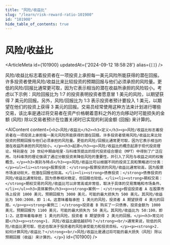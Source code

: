 ```yaml
---
title: "风险/收益比"
slug: "/learn/risk-reward-ratio-101900"
id: "101900"
hide_table_of_contents: true
---
```



# 风险/收益比

<ArticleMeta id={101900} updatedAt={'2024-09-12 18:58:28'} alias={`[]`} />
<div className='border-solid border-b border-t-0 my-4 border-[var(--ifm-color-gray-300)]' />

风险/收益比标志着投资者在一项投资上承担每一美元风险所能获得的潜在回报。许多投资者使用风险/收益比来比较投资的预期回报与他们必须承担的风险量。更低的风险/回报比通常更可取，因为它表示相当的潜在收益所承担的风险较小。考虑以下示例：风险回报比为 1:7 的投资表明投资者愿意冒 1 美元的风险，以期望获得 7 美元的回报。另外，风险/回报比为 1:3 表示投资者预计要投入 1 美元，以期望在他们的投资上获得 3 美元的回报。交易员经常使用这种方法来计划进行哪些交易，该比率是通过将交易者在资产价格朝着意料之外的方向移动时可能损失的金额 (风险) 除以交易者预计在位置关闭时已实现的利润金额 (回报) 来计算的。

<AIContent content={`<h2>风险/收益比</h2><h3>定义</h3><p>风险/收益比标志着投资者在一项投资上承担每一美元风险所能获得的潜在回报。许多投资者使用风险/收益比来比较投资的预期回报与他们必须承担的风险量。更低的风险/回报比通常更可取，因为它表示相当的潜在收益所承担的风险较小。</p><h3>起源</h3><p>风险/收益比的概念起源于现代投资理论，特别是在 20 世纪中期由哈里·马科维茨提出的现代投资组合理论（MPT）中得到了广泛应用。马科维茨的理论强调了通过分散投资来降低风险的重要性，并引入了风险与收益之间的权衡概念。</p><h3>类别与特点</h3><p>风险/收益比可以根据不同的投资工具和策略进行分类：</p><ul><li><strong>股票投资：</strong>股票投资的风险/收益比通常较高，因为股票市场波动较大，但潜在回报也较高。</li><li><strong>债券投资：</strong>债券投资的风险/收益比通常较低，因为债券相对稳定，但回报也较低。</li><li><strong>期权交易：</strong>期权交易的风险/收益比可以非常高或非常低，取决于具体的交易策略和市场条件。</li></ul><h3>具体案例</h3><p><strong>案例一：</strong>假设投资者 A 在股票市场上投资 1000 美元，预期回报为 3000 美元，可能的最大损失为 500 美元。其风险/收益比为 500:2000，即 1:4。这意味着每承担 1 美元的风险，投资者 A 期望获得 4 美元的回报。</p><p><strong>案例二：</strong>投资者 B 购买了一只债券，投资金额为 1000 美元，预期回报为 1100 美元，可能的最大损失为 50 美元。其风险/收益比为 50:100，即 1:2。这意味着每承担 1 美元的风险，投资者 B 期望获得 2 美元的回报。</p><h3>常见问题</h3><p><strong>1. 风险/收益比越低越好吗？</strong><br/>通常来说，较低的风险/收益比更可取，但这也取决于投资者的风险承受能力和投资目标。</p><p><strong>2. 如何计算风险/收益比？</strong><br/>风险/收益比是通过将可能的最大损失（风险）除以预期回报（收益）来计算的。</p>`} id={101900} />
